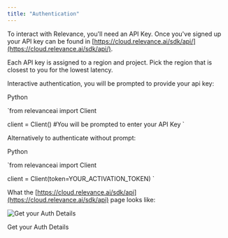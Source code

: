 ```yaml
---
title: "Authentication"
---
```


To interact with Relevance, you'll need an API Key. Once you've signed up your API key can be found in [https://cloud.relevance.ai/sdk/api/](https://cloud.relevance.ai/sdk/api/).

Each API key is assigned to a region and project. Pick the region that is closest to you for the lowest latency.

Interactive authentication, you will be prompted to provide your api key:

Python

`from relevanceai import Client

client = Client()
#You will be prompted to enter your API Key
`

Alternatively to authenticate without prompt:

Python

`from relevanceai import Client

client = Client(token=YOUR_ACTIVATION_TOKEN)
`

What the [https://cloud.relevance.ai/sdk/api](https://cloud.relevance.ai/sdk/api) page looks like:

![Get your Auth Details](/images/RelevanceAI_auth_token_details.png) 

Get your Auth Details